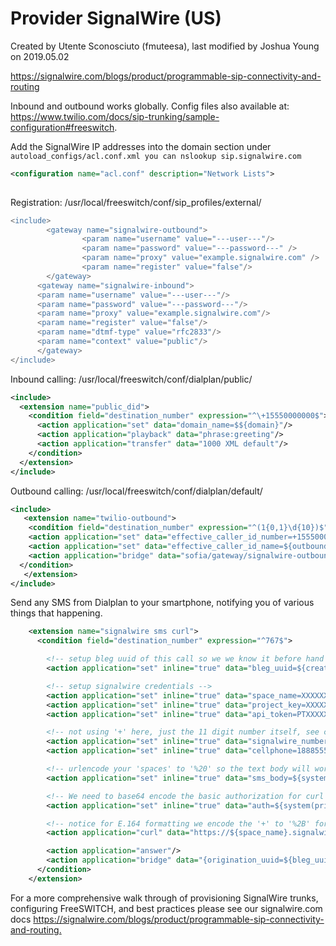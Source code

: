 
# Provider SignalWire (US) 

 Created by  Utente Sconosciuto (fmuteesa), last modified by  Joshua Young on 2019.05.02

<https://signalwire.com/blogs/product/programmable-sip-connectivity-and-routing>

Inbound and outbound works globally. Config files also available at: <https://www.twilio.com/docs/sip-trunking/sample-configuration#freeswitch>.

  
Add the SignalWire IP addresses into the domain section under `autoload_configs/acl.conf.xml you can nslookup sip.signalwire.com`

  
```xml
<configuration name="acl.conf" description="Network Lists">
    
```

Registration: /usr/local/freeswitch/conf/sip\_profiles/external/

  
```erl
<include>
        <gateway name="signalwire-outbound">
                <param name="username" value="---user---"/>
                <param name="password" value="---password---" />
                <param name="proxy" value="example.signalwire.com" />
                <param name="register" value="false"/>
        </gateway>
      <gateway name="signalwire-inbound">
      <param name="username" value="---user---"/>
      <param name="password" value="---password---"/>
      <param name="proxy" value="example.signalwire.com"/>
      <param name="register" value="false"/>
      <param name="dtmf-type" value="rfc2833"/>
      <param name="context" value="public"/>
      </gateway>
</include>
```

  
Inbound calling: /usr/local/freeswitch/conf/dialplan/public/

```xml
<include>
  <extension name="public_did">
    <condition field="destination_number" expression="^\+15550000000$">
      <action application="set" data="domain_name=$${domain}"/>
      <action application="playback" data="phrase:greeting"/>
      <action application="transfer" data="1000 XML default"/>
    </condition>
  </extension>
</include>
```

  
Outbound calling: /usr/local/freeswitch/conf/dialplan/default/

```xml
<include>
   <extension name="twilio-outbound">
    <condition field="destination_number" expression="^(1{0,1}\d{10})$">
    <action application="set" data="effective_caller_id_number=+15550000000"/>
    <action application="set" data="effective_caller_id_name=${outbound_caller_id_name}"/>
    <action application="bridge" data="sofia/gateway/signalwire-outbound/+1$1"/>
  </condition>
   </extension>
</include>
```

  
Send any SMS from Dialplan to your smartphone, notifying you of various things that happening.

```xml
    <extension name="signalwire sms curl">
      <condition field="destination_number" expression="^767$">

        <!-- setup bleg uuid of this call so we we know it before hand -->
        <action application="set" inline="true" data="bleg_uuid=${create_uuid()}"/>

        <!-- setup signalwire credentials -->
        <action application="set" inline="true" data="space_name=XXXXXX"/>
        <action application="set" inline="true" data="project_key=XXXXXXXX-XXXX-XXXX-XXXX-XXXXXXXXXXXX"/>
        <action application="set" inline="true" data="api_token=PTXXXXXXXXXXXXXXXXXXXXXXXXXXXXXXXXXX"/>

        <!-- not using '+' here, just the 11 digit number itself, see curl line below -->
        <action application="set" inline="true" data="signalwire_number=18005551212"/>
        <action application="set" inline="true" data="cellphone=18885559999"/>

        <!-- urlencode your 'spaces' to '%20' so the text body will work in the url, may need to consider other untested punctuation -->
        <action application="set" inline="true" data="sms_body=${system(printf 'aleg ${uuid} is calling bleg ${bleg_uuid}' | sed -r 's/ /%20/g')}"/>

        <!-- We need to base64 encode the basic authorization for curl request-->
        <action application="set" inline="true" data="auth=${system(printf '${project_key}:${api_token}' | base64 --wrap 0)}"/>

        <!-- notice for E.164 formatting we encode the '+' to '%2B' for the 'From' and 'To' params on the URL, and must send as post -->
        <action application="curl" data="https://${space_name}.signalwire.com/api/laml/2010-04-01/Accounts/${project_key}/Messages.json?From=%2B${signalwire_number}&To=%2B${cellphone}&Body=${sms_body} append_headers Authorization:'basic ${auth}' post"/>

        <action application="answer"/>
        <action application="bridge" data="{origination_uuid=${bleg_uuid}}user/1004"/>
      </condition>
    </extension>
```

For a more comprehensive walk through of provisioning SignalWire trunks, configuring FreeSWITCH, and best practices please see our signalwire.com docs <https://signalwire.com/blogs/product/programmable-sip-connectivity-and-routing>[.](https://www.twilio.com/blog/2014/12/getting-started-placing-outbound-calls-with-twilio-elastic-sip-trunking-and-freeswitch.html)



